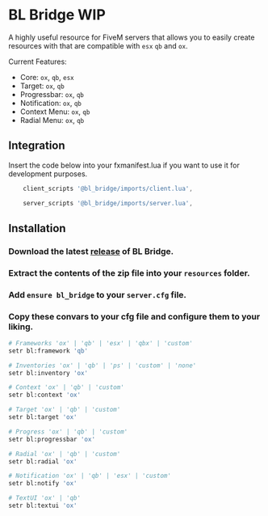 
# BL Bridge WIP

A highly useful resource for FiveM servers that allows you to easily create resources with that are compatible with `esx` `qb` and `ox`.

Current Features:
- Core: `ox`, `qb`, `esx`
- Target: `ox`, `qb`
- Progressbar: `ox`, `qb`
- Notification: `ox`, `qb`
- Context Menu: `ox`, `qb`
- Radial Menu: `ox`, `qb`

<ResourceLinks repo="https://github.com/Byte-Labs-Project/bl_bridge" />

## Integration
Insert the code below into your fxmanifest.lua if you want to use it for development purposes.
```lua
    client_scripts '@bl_bridge/imports/client.lua',

    server_scripts '@bl_bridge/imports/server.lua',
```

## Installation

<Steps>

### Download the latest [release](https://github.com/Byte-Labs-Project/bl_bridge/releases) of BL Bridge.

### Extract the contents of the zip file into your `resources` folder.

### Add `ensure bl_bridge` to your `server.cfg` file.

### Copy these convars to your cfg file and configure them to your liking.
```bash
# Frameworks 'ox' | 'qb' | 'esx' | 'qbx' | 'custom'
setr bl:framework 'qb' 

# Inventories 'ox' | 'qb' | 'ps' | 'custom' | 'none'
setr bl:inventory 'ox'

# Context 'ox' | 'qb' | 'custom'
setr bl:context 'ox'

# Target 'ox' | 'qb' | 'custom'
setr bl:target 'ox'

# Progress 'ox' | 'qb' | 'custom'
setr bl:progressbar 'ox'

# Radial 'ox' | 'qb' | 'custom'
setr bl:radial 'ox'

# Notification 'ox' | 'qb' | 'esx' | 'custom'
setr bl:notify 'ox'

# TextUI 'ox' | 'qb'
setr bl:textui 'ox'
```

</Steps>
